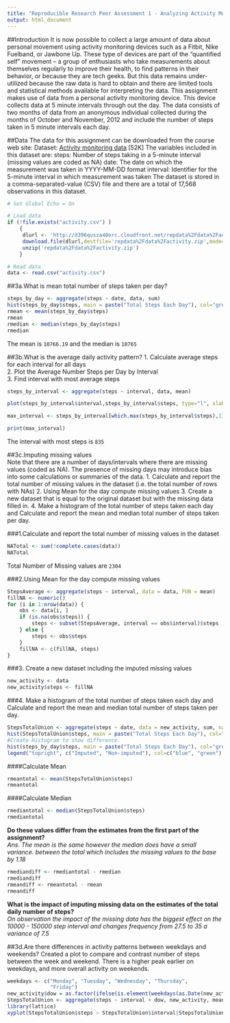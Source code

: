 ```yaml
---
title: "Reproducible Research Peer Assessment 1 - Analyzing Activity Monitoring Device Data"
output: html_document
---
```

##Introduction
It is now possible to collect a large amount of data about personal movement using activity monitoring devices such as a Fitbit, Nike Fuelband, or Jawbone Up. These type of devices are part of the “quantified self” movement – a group of enthusiasts who take measurements about themselves regularly to improve their health, to find patterns in their behavior, or because they are tech geeks. But this data remains under-utilized because the raw data is hard to obtain and there are limited tools and statistical methods available for interpreting the data.
This assignment makes use of data from a personal activity monitoring device. This device collects data at 5 minute intervals through out the day. The data consists of two months of data from an anonymous individual collected during the months of October and November, 2012 and include the number of steps taken in 5 minute intervals each day.

##Data
The data for this assignment can be downloaded from the course web site:
Dataset: [Activity monitoring data](http://d396qusza40orc.cloudfront.net/repdata%2Fdata%2Factivity.zip) [52K]
The variables included in this dataset are:
steps: Number of steps taking in a 5-minute interval (missing values are coded as NA)
date: The date on which the measurement was taken in YYYY-MM-DD format
interval: Identifier for the 5-minute interval in which measurement was taken
The dataset is stored in a comma-separated-value (CSV) file and there are a total of 17,568 observations in this dataset.
```r
# Set Global Echo = On

# Load data
if (!file.exists("activity.csv") )
    {
     dlurl <- 'http://d396qusza40orc.cloudfront.net/repdata%2Fdata%2Factivity.zip'  
     download.file(dlurl,destfile='repdata%2Fdata%2Factivity.zip',mode='wb')  
     unzip('repdata%2Fdata%2Factivity.zip')
    }

# Read data
data <- read.csv("activity.csv")  
```

##3a.What is mean total number of steps taken per day? 
```r
steps_by_day <- aggregate(steps ~ date, data, sum)
hist(steps_by_day$steps, main = paste("Total Steps Each Day"), col="green",xlab="Number of Steps")
rmean <- mean(steps_by_day$steps)
rmean
rmedian <- median(steps_by_day$steps)
rmedian
```
The mean is `10766.19`  and the median is `10765`  

##3b.What is the average daily activity pattern?
1. Calculate average steps for each interval for all days   
2. Plot the Average Number Steps per Day by Interval  
3. Find interval with most average steps    
```r
steps_by_interval <- aggregate(steps ~ interval, data, mean)

plot(steps_by_interval$interval,steps_by_interval$steps, type="l", xlab="Interval", ylab="Number of Steps",main="Average Number of Steps per Day by Interval")

max_interval <- steps_by_interval[which.max(steps_by_interval$steps),1]

print(max_interval)

```
The interval with most steps is `835`  

##3c.Imputing missing values  
 Note that there are a number of days/intervals where there are missing values (coded as NA). The presence of missing days may introduce  bias into some calculations or summaries of the data.
1. Calculate and report the total number of missing values in the dataset (i.e. the total number of rows with NAs)
2. Using Mean for the day compute missing values
3. Create a new dataset that is equal to the original dataset but with the missing data filled in.
4. Make a histogram of the total number of steps taken each day and Calculate and report the mean and median total number of steps taken per day. 

###1.Calculate and report the total number of missing values in the dataset
```r
NATotal <- sum(!complete.cases(data))
NATotal


```
Total Number of Missing values are `2304`  

###2.Using Mean for the day compute missing values
```r
StepsAverage <- aggregate(steps ~ interval, data = data, FUN = mean)
fillNA <- numeric()
for (i in 1:nrow(data)) {
    obs <- data[i, ]
    if (is.na(obs$steps)) {
        steps <- subset(StepsAverage, interval == obs$interval)$steps
    } else {
        steps <- obs$steps
    }
    fillNA <- c(fillNA, steps)
}

```
###3. Create a new dataset including the imputed missing values  
```r
new_activity <- data
new_activity$steps <- fillNA
```
###4. Make a histogram of the total number of steps taken each day and Calculate and report the mean and median total number of steps taken per day. 
```r
StepsTotalUnion <- aggregate(steps ~ date, data = new_activity, sum, na.rm = TRUE)
hist(StepsTotalUnion$steps, main = paste("Total Steps Each Day"), col="blue", xlab="Number of Steps")
#Create Histogram to show difference. 
hist(steps_by_day$steps, main = paste("Total Steps Each Day"), col="green", xlab="Number of Steps", add=T)
legend("topright", c("Imputed", "Non-imputed"), col=c("blue", "green"), lwd=10)
```

####Calculate Mean  
```r
rmeantotal <- mean(StepsTotalUnion$steps)
rmeantotal
```

####Calculate Median  
```r
rmediantotal <- median(StepsTotalUnion$steps)
rmediantotal
```
**Do these values differ from the estimates from the first part of the assignment?**  
*Ans. The mean is the same however the median does have a small variance. between the total which includes the missing values to the base by 1.18*
```r
rmediandiff <- rmediantotal - rmedian
rmediandiff
rmeandiff <- rmeantotal - rmean
rmeandiff
```
**What is the impact of imputing missing data on the estimates of the total daily number of steps?**  
*On observation the impact of the missing data has the biggest effect on the 10000 - 150000 step interval and changes frequency from 27.5 to 35 a variance of 7.5*  

##3d.Are there differences in activity patterns between weekdays and weekends? 
Created a plot to compare and contrast number of steps between the week and weekend. There is a higher peak earlier on weekdays, and more overall activity on weekends.
```r
weekdays <- c("Monday", "Tuesday", "Wednesday", "Thursday", 
              "Friday")
new_activity$dow = as.factor(ifelse(is.element(weekdays(as.Date(new_activity$date)),weekdays), "Weekday", "Weekend"))
StepsTotalUnion <- aggregate(steps ~ interval + dow, new_activity, mean)
library(lattice)
xyplot(StepsTotalUnion$steps ~ StepsTotalUnion$interval|StepsTotalUnion$dow, main="Average Steps per Day by Interval",xlab="Interval", ylab="Steps",layout=c(1,2), type="l")
```


